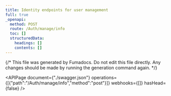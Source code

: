 ```yaml
---
title: Identity endpoints for user management
full: true
_openapi:
  method: POST
  route: /Auth/manage/info
  toc: []
  structuredData:
    headings: []
    contents: []
---
```


{/* This file was generated by Fumadocs.
Do not edit this file directly. Any changes should be made by running the generation command again. */}

<APIPage document={"./swagger.json"} operations={[{"path":"/Auth/manage/info","method":"post"}]} webhooks={[]} hasHead={false} />